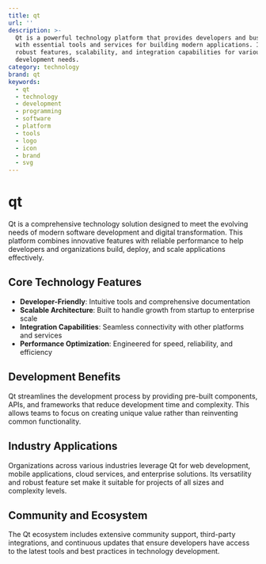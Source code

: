 ```yaml
---
title: qt
url: ''
description: >-
  Qt is a powerful technology platform that provides developers and businesses
  with essential tools and services for building modern applications. It offers
  robust features, scalability, and integration capabilities for various
  development needs.
category: technology
brand: qt
keywords:
  - qt
  - technology
  - development
  - programming
  - software
  - platform
  - tools
  - logo
  - icon
  - brand
  - svg
---
```


# qt

Qt is a comprehensive technology solution designed to meet the evolving needs of modern software development and digital transformation. This platform combines innovative features with reliable performance to help developers and organizations build, deploy, and scale applications effectively.

## Core Technology Features

- **Developer-Friendly**: Intuitive tools and comprehensive documentation
- **Scalable Architecture**: Built to handle growth from startup to enterprise scale
- **Integration Capabilities**: Seamless connectivity with other platforms and services
- **Performance Optimization**: Engineered for speed, reliability, and efficiency

## Development Benefits

Qt streamlines the development process by providing pre-built components, APIs, and frameworks that reduce development time and complexity. This allows teams to focus on creating unique value rather than reinventing common functionality.

## Industry Applications

Organizations across various industries leverage Qt for web development, mobile applications, cloud services, and enterprise solutions. Its versatility and robust feature set make it suitable for projects of all sizes and complexity levels.

## Community and Ecosystem

The Qt ecosystem includes extensive community support, third-party integrations, and continuous updates that ensure developers have access to the latest tools and best practices in technology development.
